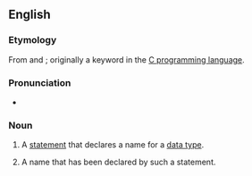 ==English==

===Etymology===
From {{m|en|type}} and {{m|en|definition}}; originally a keyword in the [[w:C programming language|C programming language]].

===Pronunciation===
* {{audio|en-uk-typedef.ogg|Audio (UK)|lang=en}}

===Noun===
{{en-noun}}

# {{lb|en|computing}} A [[statement]] that declares a name for a [[data type]].
# {{lb|en|computing}} A name that has been declared by such a statement.